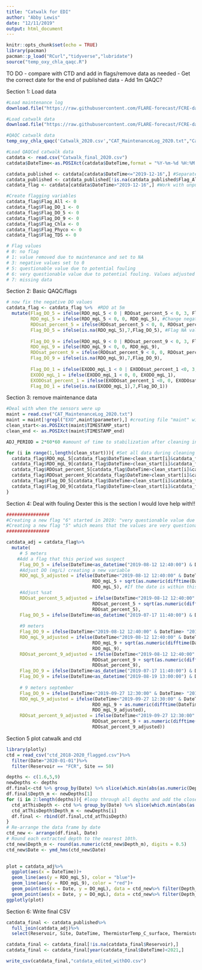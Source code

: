 ```yaml
---
title: "Catwalk for EDI"
author: "Abby Lewis"
date: "12/11/2019"
output: html_document
---
```


```r
knitr::opts_chunk$set(echo = TRUE)
library(pacman)
pacman::p_load("RCurl","tidyverse","lubridate")
source("temp_oxy_chla_qaqc.R")
```

TO DO 
- compare with CTD and add in flags/remove data as needed
- Get the correct date for the end of published data
- Add 1m QAQC?

Section 1: Load data
```r
#Load maintenance log
download.file("https://raw.githubusercontent.com/FLARE-forecast/FCRE-data/fcre-catwalk-data/CAT_MaintenanceLog.txt","CAT_MaintenanceLog_2020.txt")

#Load catwalk data
download.file("https://raw.githubusercontent.com/FLARE-forecast/FCRE-data/fcre-catwalk-data/Catwalk.csv","Catwalk_2020.csv")

#QAQC catwalk data
temp_oxy_chla_qaqc('Catwalk_2020.csv',"CAT_MaintenanceLog_2020.txt","Catwalk_final_2020.csv") 

#Load QAQCed catwalk data
catdata <- read.csv("Catwalk_final_2020.csv")
catdata$DateTime<-as.POSIXct(catdata$DateTime,format = "%Y-%m-%d %H:%M:%S") #Format dates as dates

catdata_published <- catdata[catdata$DateTime<="2019-12-16",] #Separate data that has already been published
catdata_published <- catdata_published[!is.na(catdata_published$Flag_All),]
catdata_flag <- catdata[catdata$DateTime>"2019-12-16",] #Work with unpublished data

#Create flagging variables
catdata_flag$Flag_All <- 0
catdata_flag$Flag_DO_1 <- 0
catdata_flag$Flag_DO_5 <- 0
catdata_flag$Flag_DO_9 <- 0
catdata_flag$Flag_Chla <- 0
catdata_flag$Flag_Phyco <- 0
catdata_flag$Flag_TDS <- 0

# Flag values
# 0: no flag
# 1: value removed due to maintenance and set to NA
# 3: negative values set to 0
# 5: questionable value due to potential fouling
# 6: very questionable value due to potential fouling. Values adjusted using a linear or square root function to match high-resolution CTD profiles are given in RDO_mgL_5 and RDO_sat_percent_5
# 7: missing data

```

Section 2: Basic QAQC/flags
```r
# now fix the negative DO values
catdata_flag <- catdata_flag %>%  #RDO at 5m
  mutate(Flag_DO_5 = ifelse(RDO_mgL_5 < 0 | RDOsat_percent_5 < 0, 3, Flag_DO_5), #Add a flag for DO<0
         RDO_mgL_5 = ifelse(RDO_mgL_5 < 0, 0, RDO_mgL_5), #Change negative to 0
         RDOsat_percent_5 = ifelse(RDOsat_percent_5 < 0, 0, RDOsat_percent_5), #Change negative %sat to 0
         Flag_DO_5 = ifelse(is.na(RDO_mgL_5),7,Flag_DO_5), #Flag NA values
         
         Flag_DO_9 = ifelse(RDO_mgL_9 < 0 | RDOsat_percent_9 < 0, 3, Flag_DO_9), #repeat for 9m
         RDO_mgL_9 = ifelse(RDO_mgL_9 < 0, 0, RDO_mgL_9),
         RDOsat_percent_9 = ifelse(RDOsat_percent_9 < 0, 0, RDOsat_percent_9),
         Flag_DO_9 = ifelse(is.na(RDO_mgL_9),7,Flag_DO_9),
         
         Flag_DO_1 = ifelse(EXODO_mgL_1 < 0 | EXODOsat_percent_1 <0, 3, Flag_DO_1), #and for 1m
         EXODO_mgL_1 = ifelse(EXODO_mgL_1 < 0, 0, EXODO_mgL_1),
         EXODOsat_percent_1 = ifelse(EXODOsat_percent_1 <0, 0, EXODOsat_percent_1),
         Flag_DO_1 = ifelse(is.na(EXODO_mgL_1),7,Flag_DO_1))
```

Section 3: remove maintenance data
```r
#Deal with when the sensors were up
maint = read.csv("CAT_MaintenanceLog_2020.txt")
maint = maint[!grepl("EXO",maint$parameter),] #creating file "maint" with all sensor string maintenance
clean_start<-as.POSIXct(maint$TIMESTAMP_start)
clean_end <- as.POSIXct(maint$TIMESTAMP_end)

ADJ_PERIOD = 2*60*60 #amount of time to stabilization after cleaning in seconds

for (i in range(1,length(clean_start))){ #Set all data during cleaning and for ADJ_PERIOD after to NA
  catdata_flag$RDO_mgL_5[catdata_flag$DateTime>clean_start[i]&catdata_flag$DateTime<(clean_end[i]+ADJ_PERIOD)] <- NA
  catdata_flag$RDO_mgL_9[catdata_flag$DateTime>clean_start[i]&catdata_flag$DateTime<clean_end[i]+ADJ_PERIOD] <- NA
  catdata_flag$RDOsat_percent_5[catdata_flag$DateTime>clean_start[i]&catdata_flag$DateTime<clean_end[i]+ADJ_PERIOD] <- NA
  catdata_flag$RDOsat_percent_9[catdata_flag$DateTime>clean_start[i]&catdata_flag$DateTime<clean_end[i]+ADJ_PERIOD] <- NA
  catdata_flag$Flag_DO_5[catdata_flag$DateTime>clean_start[i]&catdata_flag$DateTime<clean_end[i]+ADJ_PERIOD] <- 1
  catdata_flag$Flag_DO_9[catdata_flag$DateTime>clean_start[i]&catdata_flag$DateTime<clean_end[i]+ADJ_PERIOD] <- 1
}
```



Section 4: Deal with fouling
Dexter this is the section I would love help with!!



```r
################
#Creating a new flag "6" started in 2019: "very questionable value due to potential fouling. Values adjusted using a linear or square root function to match high-resolution CTD profiles are given in RDO_mgL_5 and RDO_sat_percent_5"
#Creating a new flag "5" which means that the values are very questionable due to fouling but not adjusted (starting in 2019)
################

catdata_adj = catdata_flag%>%
  mutate(
     # 5 meters
    #Add a flag that this period was suspect
     Flag_DO_5 = ifelse(DateTime<as_datetime("2019-08-12 12:40:00") & DateTime> as_datetime("2019-08-11 00:00:00"), 6, Flag_DO_5), 
     #Adjust DO (mg/L) creating a new variable
     RDO_mgL_5_adjusted = ifelse(DateTime<"2019-08-12 12:40:00" & DateTime> "2019-08-11 00:00:00", 
                                RDO_mgL_5 + sqrt(as.numeric(difftime(DateTime,"2019-08-11 00:00:00", units = "mins")))/30,
                                RDO_mgL_5), #If the date is within this interval, the adjusted values is the measured value plus the squareroot of the number of minutes since the start of the interval divided by 30 -- determined through trial and error
     #Adjust %sat
     RDOsat_percent_5_adjusted = ifelse(DateTime<"2019-08-12 12:40:00" & DateTime> "2019-08-11 00:00:00", 
                                RDOsat_percent_5 + sqrt(as.numeric(difftime(DateTime,"2019-08-11 00:00:00", units = "mins")))/30/11.3*100, #Same as DO_mgL except converted to pSat by multiplying by 100/11.3
                                RDOsat_percent_5),
     Flag_DO_5 = ifelse(DateTime<as_datetime("2019-07-17 11:40:00") & DateTime> as_datetime("2019-07-13 00:00:00"), 5, Flag_DO_5),
     
     #9 meters 
     Flag_DO_9 = ifelse(DateTime<"2019-08-12 12:40:00" & DateTime> "2019-08-05 12:45:00",6, Flag_DO_9),
     RDO_mgL_9_adjusted = ifelse(DateTime<"2019-08-12 12:40:00" & DateTime> "2019-08-05 12:45:00", 
                                RDO_mgL_9 + sqrt(as.numeric(difftime(DateTime,"2019-08-05 12:45:00", units = "mins")))/70, #A different square root adjustment here
                                RDO_mgL_9),
     RDOsat_percent_9_adjusted = ifelse(DateTime<"2019-08-12 12:40:00" & DateTime> "2019-08-05 12:45:00", 
                                RDOsat_percent_9 + sqrt(as.numeric(difftime(DateTime,"2019-08-05 12:45:00", units = "mins")))/70/11.3*100,
                                RDOsat_percent_9),
     Flag_DO_9 = ifelse(DateTime<as_datetime("2019-07-17 11:40:00") & DateTime> as_datetime("2019-07-13 00:00:00"), 5, Flag_DO_9),
     Flag_DO_9 = ifelse(DateTime<as_datetime("2019-08-19 13:00:00") & DateTime> as_datetime("2019-08-12 12:40:00"), 5, Flag_DO_9),
     
     # 9 meters september
     Flag_DO_9 = ifelse(DateTime<"2019-09-27 12:30:00" & DateTime> "2019-09-02 13:00:00",6, Flag_DO_9),
     RDO_mgL_9_adjusted = ifelse(DateTime<"2019-09-27 12:30:00" & DateTime> "2019-09-02 13:00:00", 
                                RDO_mgL_9 + as.numeric(difftime(DateTime,"2019-09-02 13:00:00", units = "mins"))/30000, #A linear adjustment here
                                RDO_mgL_9_adjusted),
     RDOsat_percent_9_adjusted = ifelse(DateTime<"2019-09-27 12:30:00" & DateTime> "2019-09-02 13:00:00", 
                                RDOsat_percent_9 + as.numeric(difftime(DateTime,"2019-09-02 13:00:00", units = "mins"))/30000/11.3*100,
                                RDOsat_percent_9_adjusted))
```

Section 5 plot catwalk and ctd
```r
library(plotly)
ctd = read_csv("ctd_2018-2020_flagged.csv")%>%
  filter(Date>"2020-01-01")%>%
  filter(Reservoir == "FCR", Site == 50)

depths <- c(1.6,5,9)
newDepths <- depths
df.final<-ctd %>% group_by(Date) %>% slice(which.min(abs(as.numeric(Depth_m) - depths[1]))) #Create a new dataframe
df.final$Depth_m <- newDepths[1]
for (i in 2:length(depths)){ #loop through all depths and add the closest values to the final dataframe
  ctd_atThisDepth <- ctd %>% group_by(Date) %>% slice(which.min(abs(as.numeric(Depth_m) - depths[i])))
  ctd_atThisDepth$Depth_m <- newDepths[i]
  df.final <- rbind(df.final,ctd_atThisDepth)
}
# Re-arrange the data frame by date
ctd_new <- arrange(df.final, Date)
# Round each extracted depth to the nearest 10th. 
ctd_new$Depth_m <- round(as.numeric(ctd_new$Depth_m), digits = 0.5)
ctd_new$Date <- ymd_hms(ctd_new$Date)
  

plot = catdata_adj%>%
  ggplot(aes(x = DateTime))+
  geom_line(aes(y = RDO_mgL_5), color = "blue")+
  geom_line(aes(y = RDO_mgL_9), color = "red")+
  geom_point(aes(x = Date, y = DO_mgL), data = ctd_new%>% filter(Depth_m == 5), color = "blue")+
  geom_point(aes(x = Date, y = DO_mgL), data = ctd_new%>% filter(Depth_m == 9), color = "red")
ggplotly(plot)
```

Section 6: Write final CSV
```r
catdata_final <- catdata_published%>%
  full_join(catdata_adj)%>%
  select(Reservoir, Site, DateTime, ThermistorTemp_C_surface, ThermistorTemp_C_1, ThermistorTemp_C_2, ThermistorTemp_C_3, ThermistorTemp_C_4, ThermistorTemp_C_5, ThermistorTemp_C_6, ThermistorTemp_C_7, ThermistorTemp_C_8, ThermistorTemp_C_9, RDO_mgL_5, RDOsat_percent_5, RDOTemp_C_5, RDO_mgL_9, RDOsat_percent_9, RDOTemp_C_9, EXOTemp_C_1, EXOCond_uScm_1, EXOSpCond_uScm_1, EXOTDS_mgL_1, EXODOsat_percent_1, EXODO_mgL_1, EXOChla_RFU_1, EXOChla_ugL_1, EXOBGAPC_RFU_1, EXOBGAPC_ugL_1, EXOfDOM_RFU_1, EXOfDOM_QSU_1, EXO_pressure, EXO_depth, EXO_battery, EXO_cablepower, EXO_wiper, RECORD, CR6_Batt_V, CR6Panel_Temp_C, RDO_mgL_5_adjusted, RDOsat_percent_5_adjusted, RDO_mgL_9_adjusted, RDOsat_percent_9_adjusted, Flag_All, Flag_DO_1, Flag_DO_5, Flag_DO_9, Flag_Chla, Flag_Phyco, Flag_TDS)

catdata_final <- catdata_final[!is.na(catdata_final$Reservoir),]
catdata_final <- catdata_final[year(catdata_final$DateTime)<2021,]

write_csv(catdata_final,"catdata_edited_withDO.csv")
```
